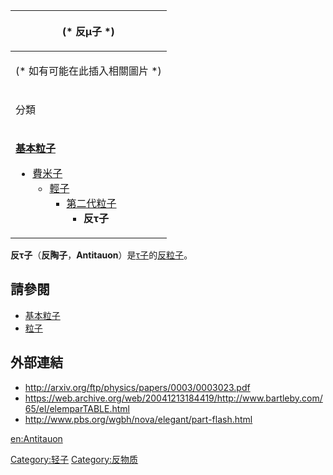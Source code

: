 {| cellspacing="0" align="right" cellpadding="2" style="border: 2px solid black;"
|-----
! bgcolor="#9999FF" colspan="2" | (* 反μ子 *)
|-----
| align="center" colspan="2" |  (* 如有可能在此插入相關圖片 *)
|-----
! bgcolor="#CCCCFF" colspan="2" | 分類
|-----
| colspan="2" |
'''[[基本粒子|基本粒子]]'''
*[[費米子|費米子]]
**[[輕子|輕子]]
***[[第二代粒子|第二代粒子]]
****'''反τ子'''
|}

'''反τ子'''（'''反陶子'''，'''Antitauon'''）是[[τ子|τ子]]的[[反物質|反粒子]]。

==請參閱==
*[[基本粒子|基本粒子]]
*[[粒子|粒子]]

==外部連結==
* http://arxiv.org/ftp/physics/papers/0003/0003023.pdf {{Wayback|url=http://arxiv.org/ftp/physics/papers/0003/0003023.pdf |date=20200707005457 }}
* https://web.archive.org/web/20041213184419/http://www.bartleby.com/65/el/elemparTABLE.html
* http://www.pbs.org/wgbh/nova/elegant/part-flash.html{{Wayback|url=http://www.pbs.org/wgbh/nova/elegant/part-flash.html |date=20080410201330 }}
{{Particles}}

{{轻子}}

[[Category:轻子|Category:轻子]]
[[Category:反物质|Category:反物质]]

[[en:Antitauon|en:Antitauon]]
